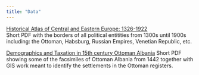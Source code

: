```yaml
---
title: "Data"
---
```


[Historical Atlas of Central and Eastern Europe: 1326-1922](https://www.dropbox.com/scl/fi/in7us17ygkjwt4tpo2xu4/popescu-atlas-summary_compressed.pdf?rlkey=a1549a8q1jjh390t1reqhibkv&e=1&dl=0){target="_blank"}\
Short PDF with the borders of all political entitities from 1300s until 1900s including: the Ottoman, Habsburg, Russian Empires, Venetian Republic, etc.

[Demographics and Taxation in 15th century Ottoman\ Albania](https://www.dropbox.com/scl/fi/95trt4i3uirgz5zqfabxn/popescu_albania.pdf?rlkey=a7p1wb3m8eg84fgmdcl8gi24v&e=1&dl=0){target="_blank"}
Short PDF showing some of the facsimiles of Ottoman Albania from 1442 together with GIS work meant to identify the settlements in the Ottoman registers.